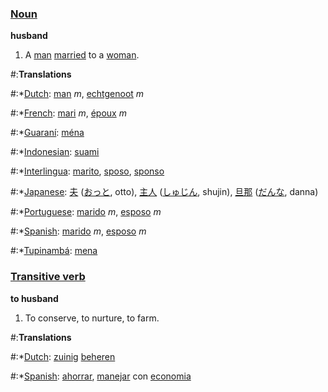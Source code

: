 ===[[Noun]]===

'''husband'''

#A [[man]] [[marry|married]] to a [[woman]].

#:'''Translations'''
#:*[[Dutch]]: [[man]] ''m'', [[echtgenoot]] ''m''
#:*[[French]]: [[mari]] ''m'', [[époux]] ''m''
#:*[[Guaraní]]: [[ména]]
#:*[[Indonesian]]: [[suami]]
#:*[[Interlingua]]: [[marito]], [[sposo]], [[sponso]]
#:*[[Japanese]]: [[夫]] ([[おっと]], otto), [[主人]] ([[しゅじん]], shujin), [[旦那]] ([[だんな]], danna)
#:*[[Portuguese]]: [[marido]] ''m'', [[esposo]] ''m''
#:*[[Spanish]]: [[marido]] ''m'', [[esposo]] ''m''
#:*[[Tupinambá]]: [[mena]]

===[[Transitive verb]]===

'''to husband'''

#To conserve, to nurture, to farm.

#:'''Translations'''
#:*[[Dutch]]: [[zuinig]] [[beheren]]
#:*[[Spanish]]: [[ahorrar]], [[manejar]] con [[economia]]